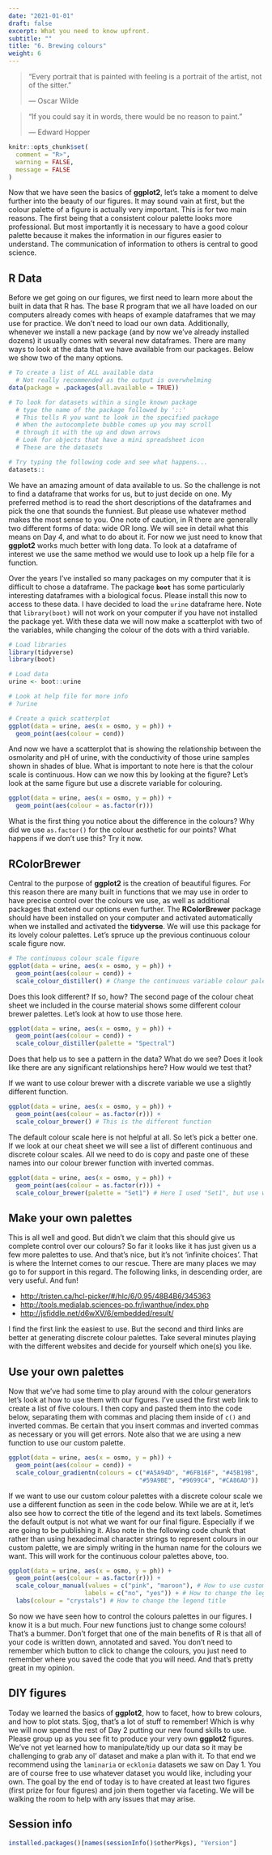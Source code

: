 ```yaml
---
date: "2021-01-01"
draft: false
excerpt: What you need to know upfront.
subtitle: ""
title: "6. Brewing colours"
weight: 6
---
```


> "Every portrait that is painted with feeling is a portrait of the artist, not of the sitter."
>
> --- Oscar Wilde
  
> "If you could say it in words, there would be no reason to paint."
>
> --- Edward Hopper

```r
knitr::opts_chunk$set(
  comment = "R>", 
  warning = FALSE, 
  message = FALSE
)
```

Now that we have seen the basics of **ggplot2**, let's take a moment to delve further into the beauty of our figures. It may sound vain at first, but the colour palette of a figure is actually very important. This is for two main reasons. The first being that a consistent colour palette looks more professional. But most importantly it is necessary to have a good colour palette because it makes the information in our figures easier to understand. The communication of information to others is central to good science.

## R Data

Before we get going on our figures, we first need to learn more about the built in data that R has. The base R program that we all have loaded on our computers already comes with heaps of example dataframes that we may use for practice. We don't need to load our own data. Additionally, whenever we install a new package (and by now we've already installed dozens) it usually comes with several new dataframes. There are many ways to look at the data that we have available from our packages. Below we show two of the many options.

```r
# To create a list of ALL available data
  # Not really recommended as the output is overwhelming
data(package = .packages(all.available = TRUE))

# To look for datasets within a single known package
  # type the name of the package followed by '::'
  # This tells R you want to look in the specified package
  # When the autocomplete bubble comes up you may scroll
  # through it with the up and down arrows
  # Look for objects that have a mini spreadsheet icon
  # These are the datasets

# Try typing the following code and see what happens...
datasets::
```

We have an amazing amount of data available to us. So the challenge is not to find a dataframe that works for us, but to just decide on one. My preferred method is to read the short descriptions of the dataframes and pick the one that sounds the funniest. But please use whatever method makes the most sense to you. One note of caution, in R there are generally two different forms of data: wide OR long. We will see in detail what this means on Day 4, and what to do about it. For now we just need to know that **ggplot2** works much better with long data. To look at a dataframe of interest we use the same method we would use to look up a help file for a function.

Over the years I've installed so many packages on my computer that it is difficult to chose a dataframe. The package **`boot`** has some particularly interesting dataframes with a biological focus. Please install this now to access to these data. I have decided to load the `urine` dataframe here. Note that `library(boot)` will not work on your computer if you have not installed the package yet. With these data we will now make a scatterplot with two of the variables, while changing the colour of the dots with a third variable.

```r
# Load libraries
library(tidyverse)
library(boot)

# Load data
urine <- boot::urine

# Look at help file for more info
# ?urine

# Create a quick scatterplot
ggplot(data = urine, aes(x = osmo, y = ph)) +
  geom_point(aes(colour = cond))
```

And now we have a scatterplot that is showing the relationship between the osmolarity and pH of urine, with the conductivity of those urine samples shown in shades of blue. What is important to note here is that the colour scale is continuous. How can we now this by looking at the figure? Let's look at the same figure but use a discrete variable for colouring.

```r
ggplot(data = urine, aes(x = osmo, y = ph)) +
  geom_point(aes(colour = as.factor(r)))
```

What is the first thing you notice about the difference in the colours? Why did we use `as.factor()` for the colour aesthetic for our points? What happens if we don't use this? Try it now.

## RColorBrewer

Central to the purpose of **ggplot2** is the creation of beautiful figures. For this reason there are many built in functions that we may use in order to have precise control over the colours we use, as well as additional packages that extend our options even further. The **RColorBrewer** package should have been installed on your computer and activated automatically when we installed and activated the **tidyverse**. We will use this package for its lovely colour palettes. Let's spruce up the previous continuous colour scale figure now.

```r
# The continuous colour scale figure
ggplot(data = urine, aes(x = osmo, y = ph)) +
  geom_point(aes(colour = cond)) +
  scale_colour_distiller() # Change the continuous variable colour palette
```

Does this look different? If so, how? The second page of the colour cheat sheet we included in the course material shows some different colour brewer palettes. Let's look at how to use those here.

```r
ggplot(data = urine, aes(x = osmo, y = ph)) +
  geom_point(aes(colour = cond)) +
  scale_colour_distiller(palette = "Spectral")
```

Does that help us to see a pattern in the data? What do we see? Does it look like there are any significant relationships here? How would we test that?

If we want to use colour brewer with a discrete variable we use a slightly different function.

```r
ggplot(data = urine, aes(x = osmo, y = ph)) +
  geom_point(aes(colour = as.factor(r))) +
  scale_colour_brewer() # This is the different function
```

The default colour scale here is not helpful at all. So let's pick a better one. If we look at our cheat sheet we will see a list of different continuous and discrete colour scales. All we need to do is copy and paste one of these names into our colour brewer function with inverted commas.

```r
ggplot(data = urine, aes(x = osmo, y = ph)) +
  geom_point(aes(colour = as.factor(r))) +
  scale_colour_brewer(palette = "Set1") # Here I used "Set1", but use what you like
```

## Make your own palettes

This is all well and good. But didn't we claim that this should give us complete control over our colours? So far it looks like it has just given us a few more palettes to use. And that's nice, but it's not 'infinite choices'. That is where the Internet comes to our rescue. There are many places we may go to for support in this regard. The following links, in descending order, are very useful. And fun!

- <http://tristen.ca/hcl-picker/#/hlc/6/0.95/48B4B6/345363>
- <http://tools.medialab.sciences-po.fr/iwanthue/index.php>
- <http://jsfiddle.net/d6wXV/6/embedded/result/>

I find the first link the easiest to use. But the second and third links are better at generating discrete colour palettes. Take several minutes playing with the different websites and decide for yourself which one(s) you like.

## Use your own palettes

Now that we've had some time to play around with the colour generators let's look at how to use them with our figures. I've used the first web link to create a list of five colours. I then copy and pasted them into the code below, separating them with commas and placing them inside of `c()` and inverted commas. Be certain that you insert commas and inverted commas as necessary or you will get errors. Note also that we are using a new function to use our custom palette.

```r
ggplot(data = urine, aes(x = osmo, y = ph)) +
  geom_point(aes(colour = cond)) +
  scale_colour_gradientn(colours = c("#A5A94D", "#6FB16F", "#45B19B",
                                    "#59A9BE", "#9699C4", "#CA86AD"))
```

If we want to use our custom colour palettes with a discrete colour scale we use a different function as seen in the code below. While we are at it, let's also see how to correct the title of the legend and its text labels. Sometimes the default output is not what we want for our final figure. Especially if we are going to be publishing it. Also note in the following code chunk that rather than using hexadecimal character strings to represent colours in our custom palette, we are simply writing in the human name for the colours we want. This will work for the continuous colour palettes above, too.

```r
ggplot(data = urine, aes(x = osmo, y = ph)) +
  geom_point(aes(colour = as.factor(r))) +
  scale_colour_manual(values = c("pink", "maroon"), # How to use custom palette
                     labels = c("no", "yes")) + # How to change the legend text
  labs(colour = "crystals") # How to change the legend title
```

So now we have seen how to control the colours palettes in our figures. I know it is a but much. Four new functions just to change some colours! That's a bummer. Don't forget that one of the main benefits of R is that all of your code is written down, annotated and saved. You don't need to remember which button to click to change the colours, you just need to remember where you saved the code that you will need. And that's pretty great in my opinion.

## DIY figures

Today we learned the basics of **ggplot2**, how to facet, how to brew colours, and how to plot stats. Sjog, that's a lot of stuff to remember! Which is why we will now spend the rest of Day 2 putting our new found skills to use. Please group up as you see fit to produce your very own **ggplot2** figures. We've not yet learned how to manipulate/tidy up our data so it may be challenging to grab any ol' dataset and make a plan with it. To that end we recommend using the `laminaria` or `ecklonia` datasets we saw on Day 1. You are of course free to use whatever dataset you would like, including your own. The goal by the end of today is to have created at least two figures (first prize for four figures) and join them together via faceting. We will be walking the room to help with any issues that may arise.

## Session info
```r
installed.packages()[names(sessionInfo()$otherPkgs), "Version"]
```
